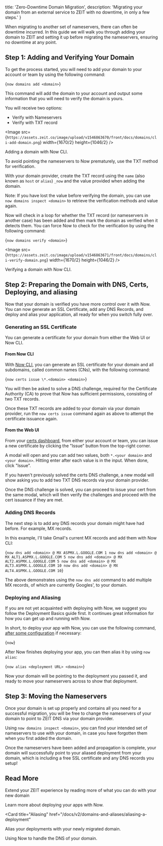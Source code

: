 
  title: 'Zero-Downtime Domain Migration',
  description:
    'Migrating your domain from an external service to ZEIT with no downtime, in only a few steps.'
}

When migrating to another set of nameservers, there can often be downtime incurred. In this guide we will walk you through adding your domain to ZEIT and setting it up before migrating the nameservers, ensuring no downtime at any point.

## Step 1: Adding and Verifying Your Domain

To get the process started, you will need to add your domain to your account or team by using the following command:

<TerminalInput>{`now domains add <domain>`}</TerminalInput>

This command will add the domain to your account and output some information that you will need to verify the domain is yours.

You will receive two options:

- Verify with Nameservers
- Verify with TXT record

<Image
  src={`https://assets.zeit.co/image/upload/v1546863670/front/docs/domains/cli-add-domain.png`}
  width={1670/2}
  height={1046/2}
/>
<Caption>Adding a domain with <GenericLink href="/docs/v2/getting-started/installation">Now CLI</GenericLink>.</Caption>

To avoid pointing the nameservers to Now prematurely, use the TXT method for verification.

With your domain provider, create the TXT record using the `name` (also known as `host` or `alias`) `_now` and the value provided when adding the domain.

Note: If you have lost the value before verifying the domain, you can use `now domains inspect <domain>` to retrieve the verification methods and value again.

Now will check in a loop for whether the TXT record (or nameservers in another case) has been added and then mark the domain as verified when it detects them. You can force Now to check for the verification by using the following command:

<TerminalInput>{`now domains verify <domain>`}</TerminalInput>

<Image
  src={`https://assets.zeit.co/image/upload/v1546863671/front/docs/domains/cli-verify-domain.png`}
  width={1670/2}
  height={1046/2}
/>
<Caption>Verifying a domain with Now CLI.</Caption>

## Step 2: Preparing the Domain with DNS, Certs, Deploying, and aliasing

Now that your domain is verified you have more control over it with Now. You can now generate an SSL Certificate, add any DNS Records, and deploy and alias your application, all ready for when you switch fully over.

### Generating an SSL Certificate

You can generate a certificate for your domain from either the Web UI or Now CLI.

#### From Now CLI

With [Now CLI](/docs/v2/getting-started/installation), you can generate an SSL certificate for your domain and all subdomains, called common names (CNs), with the following command:

<TerminalInput>{`now certs issue \*.<domain> <domain>`}</TerminalInput>

You will then be asked to solve a DNS challenge, required for the Certificate Authority (CA) to prove that Now has sufficient permissions, consisting of two TXT records.

Once these TXT records are added to your domain via your domain provider, run the `now certs issue` command again as above to attempt the certificate issuance again.

#### From the Web UI

From your [certs dashboard](/dashboard/certs), from either your account or team, you can issue a new certificate by clicking the "Issue" button from the top-right corner.

A modal will open and you can add two values, both `*.<your domain>` and `<your domain>`. Hitting enter after each value is in the input. When done, click "Issue".

If you haven't previously solved the certs DNS challenge, a new modal will show asking you to add two TXT DNS records via your domain provider.

Once the DNS challenge is solved, you can proceed to issue your cert from the same modal, which will then verify the challenges and proceed with the cert issuance if they are met.

### Adding DNS Records

The next step is to add any DNS records your domain might have had before. For example, MX records.

In this example, I'll take Gmail's current MX records and add them with Now CLI:

<TerminalInput>{`now dns add <domain> @ MX ASPMX.L.GOOGLE.COM 1
now dns add <domain> @ MX ALT1.ASPMX.L.GOOGLE.COM 5
now dns add <domain> @ MX ALT2.ASPMX.L.GOOGLE.COM 5
now dns add <domain> @ MX ALT3.ASPMX.L.GOOGLE.COM 10
now dns add <domain> @ MX ALT4.ASPMX.L.GOOGLE.COM 10`}</TerminalInput>

The above demonstrates using the `now dns add` command to add multiple MX records, of which are currently Googles', to your domain.

### Deploying and Aliasing

If you are not yet acquainted with deploying with Now, we suggest you follow the Deployment Basics guide first. It continues great information for how you can get up and running with Now.

In short, to deploy your app with Now, you can use the following command, [after some configuration](/docs/v2/deployments/configuration) if necessary:

<TerminalInput>{`now`}</TerminalInput>

After Now finishes deploying your app, you can then alias it by using `now alias`:

<TerminalInput>{`now alias <deployment URL> <domain>`}</TerminalInput>

Now your domain will be pointing to the deployment you passed it, and ready to move your nameservers across to show that deployment.

## Step 3: Moving the Nameservers

Once your domain is set up properly and contains all you need for a successful migration, you will be free to change the nameservers of your domain to point to ZEIT DNS via your domain provider.

Using `now domains inspect <domain>`, you can find your intended set of nameservers to use with your domain, in case you have forgotten them when you first added the domain.

Once the nameservers have been added and propagation is complete, your domain will successfully point to your aliased deployment from your domain, which is including a free SSL certificate and any DNS records you setup!

## Read More

Extend your ZEIT experience by reading more of what you can do with your new domain

<Card title="Deployment Basics" href="/docs/v2/deployments/basics">
  Learn more about deploying your apps with Now.
</Card>

<Card
  title="Aliasing"
  href="/docs/v2/domains-and-aliases/aliasing-a-deployment"
>
  Alias your deployments with your newly migrated domain.
</Card>

<Card title="DNS" href="/docs/v2/domains-and-aliases/dns">
  Using Now to handle the DNS of your domain.
</Card>

